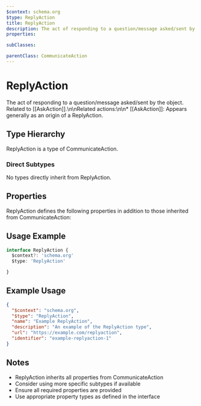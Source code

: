 ```yaml
---
$context: schema.org
$type: ReplyAction
title: ReplyAction
description: The act of responding to a question/message asked/sent by the object. Related to [[AskAction]].\n\nRelated actions:\n\n* [[AskAction]]: Appears generally as an origin of a ReplyAction.
properties:

subClasses:

parentClass: CommunicateAction
---
```


# ReplyAction

The act of responding to a question/message asked/sent by the object. Related to [[AskAction]].\n\nRelated actions:\n\n* [[AskAction]]: Appears generally as an origin of a ReplyAction.

## Type Hierarchy

ReplyAction is a type of CommunicateAction.

### Direct Subtypes

No types directly inherit from ReplyAction.

## Properties

ReplyAction defines the following properties in addition to those inherited from CommunicateAction:



## Usage Example

```typescript
interface ReplyAction {
  $context?: 'schema.org'
  $type: 'ReplyAction'

}
```

## Example Usage

```json
{
  "$context": "schema.org",
  "$type": "ReplyAction",
  "name": "Example ReplyAction",
  "description": "An example of the ReplyAction type",
  "url": "https://example.com/replyaction",
  "identifier": "example-replyaction-1"
}
```

## Notes

- ReplyAction inherits all properties from CommunicateAction
- Consider using more specific subtypes if available
- Ensure all required properties are provided
- Use appropriate property types as defined in the interface
